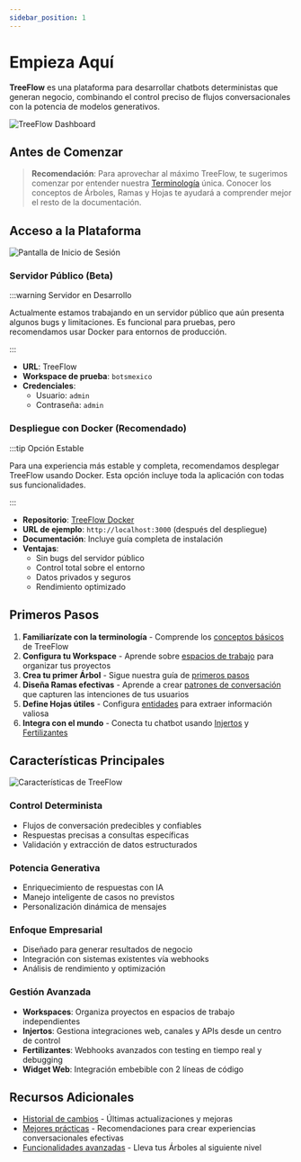 ```yaml
---
sidebar_position: 1
---
```



# Empieza Aquí

**TreeFlow** es una plataforma para desarrollar chatbots deterministas que generan negocio, combinando el control preciso de flujos conversacionales con la potencia de modelos generativos.

![TreeFlow Dashboard](/img/dashboard-placeholder.svg)

## Antes de Comenzar

> **Recomendación**: Para aprovechar al máximo TreeFlow, te sugerimos comenzar por entender nuestra [Terminología](/docs/Fundamentos/Terminologia) única. Conocer los conceptos de Árboles, Ramas y Hojas te ayudará a comprender mejor el resto de la documentación.

## Acceso a la Plataforma

![Pantalla de Inicio de Sesión](/img/login-placeholder.svg)

### Servidor Público (Beta)

:::warning Servidor en Desarrollo

Actualmente estamos trabajando en un servidor público que aún presenta algunos bugs y limitaciones. Es funcional para pruebas, pero recomendamos usar Docker para entornos de producción.

:::

- **URL**: <AppUrl>TreeFlow</AppUrl>
- **Workspace de prueba**: `botsmexico`
- **Credenciales**: 
  - Usuario: `admin`
  - Contraseña: `admin`

### Despliegue con Docker (Recomendado)

:::tip Opción Estable

Para una experiencia más estable y completa, recomendamos desplegar TreeFlow usando Docker. Esta opción incluye toda la aplicación con todas sus funcionalidades.

:::

- **Repositorio**: [TreeFlow Docker](https://github.com/tu-usuario/treeflow-docker)
- **URL de ejemplo**: `http://localhost:3000` (después del despliegue)
- **Documentación**: Incluye guía completa de instalación
- **Ventajas**: 
  - Sin bugs del servidor público
  - Control total sobre el entorno
  - Datos privados y seguros
  - Rendimiento optimizado

## Primeros Pasos

1. **Familiarízate con la terminología** - Comprende los [conceptos básicos](/docs/Fundamentos/Terminologia) de TreeFlow
2. **Configura tu Workspace** - Aprende sobre [espacios de trabajo](/docs/Fundamentos/Workspaces) para organizar tus proyectos
3. **Crea tu primer Árbol** - Sigue nuestra guía de [primeros pasos](/docs/Fundamentos/Empezando)
4. **Diseña Ramas efectivas** - Aprende a crear [patrones de conversación](/docs/Fundamentos/Ramas) que capturen las intenciones de tus usuarios
5. **Define Hojas útiles** - Configura [entidades](/docs/Fundamentos/Hojas) para extraer información valiosa
6. **Integra con el mundo** - Conecta tu chatbot usando [Injertos](/docs/Integraciones/Injertos) y [Fertilizantes](/docs/Webhooks/Fertilizantes)

## Características Principales

![Características de TreeFlow](/img/features-placeholder.svg)

### Control Determinista
- Flujos de conversación predecibles y confiables
- Respuestas precisas a consultas específicas
- Validación y extracción de datos estructurados

### Potencia Generativa
- Enriquecimiento de respuestas con IA
- Manejo inteligente de casos no previstos
- Personalización dinámica de mensajes

### Enfoque Empresarial
- Diseñado para generar resultados de negocio
- Integración con sistemas existentes vía webhooks
- Análisis de rendimiento y optimización

### Gestión Avanzada
- **Workspaces**: Organiza proyectos en espacios de trabajo independientes
- **Injertos**: Gestiona integraciones web, canales y APIs desde un centro de control
- **Fertilizantes**: Webhooks avanzados con testing en tiempo real y debugging
- **Widget Web**: Integración embebible con 2 líneas de código

## Recursos Adicionales

- [Historial de cambios](/docs/changelog) - Últimas actualizaciones y mejoras
- [Mejores prácticas](/docs/Fundamentos/MejoresPracticas) - Recomendaciones para crear experiencias conversacionales efectivas
- [Funcionalidades avanzadas](/docs/InteligenciaArtificial/Introduccion) - Lleva tus Árboles al siguiente nivel
